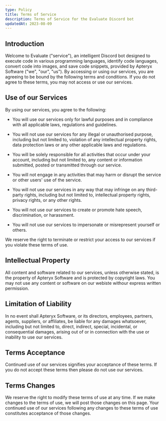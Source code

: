 ```yaml
---
type: Policy
title: Terms of Service
description: Terms of Service for the Evaluate Discord bot
updatedAt: 2023-08-09
---
```


## Introduction

Welcome to Evaluate ("service"), an intelligent Discord bot designed to execute code in various programming languages, identify code languages, convert code into images, and save code snippets, provided by Apteryx Software ("we", "our", "us"). By accessing or using our services, you are agreeing to be bound by the following terms and conditions. If you do not agree to these terms, you may not access or use our services.

## Use of our Services

By using our services, you agree to the following:

- You will use our services only for lawful purposes and in compliance with all applicable laws, regulations and guidelines.

- You will not use our services for any illegal or unauthorised purpose, including but not limited to, violation of any intellectual property rights, data protection laws or any other applicable laws and regulations.

- You will be solely responsible for all activities that occur under your account, including but not limited to, any content or information submitted, posted or transmitted through our service.

- You will not engage in any activities that may harm or disrupt the service or other users' use of the service.

- You will not use our services in any way that may infringe on any third-party rights, including but not limited to, intellectual property rights, privacy rights, or any other rights.

- You will not use our services to create or promote hate speech, discrimination, or harassment.

- You will not use our services to impersonate or misrepresent yourself or others.

We reserve the right to terminate or restrict your access to our services if you violate these terms of use.

## Intellectual Property

All content and software related to our services, unless otherwise stated, is the property of Apteryx Software and is protected by copyright laws. You may not use any content or software on our webiste withour express written permission.

## Limitation of Liability

In no event shall Apteryx Software, or its directors, employees, partners, agents, suppliers, or affiliates, be liable for any damages whatsoever, including but not limited to, direct, indirect, special, incidental, or consequential damages, arising out of or in connection with the use or inability to use our services.

## Terms Acceptance

Continued use of our services signifies your acceptance of these terms. If you do not accept these terms then please do not use our services.

## Terms Changes

We reserve the right to modify these terms of use at any time. If we make changes to the terms of use, we will post those changes on this page. Your continued use of our services following any changes to these terms of use constitutes acceptance of those changes.
